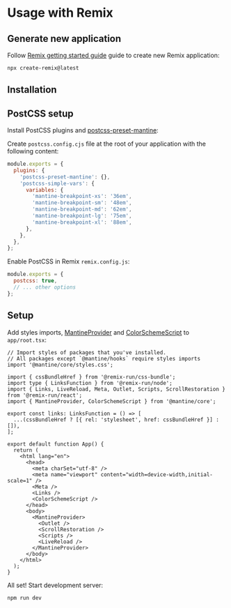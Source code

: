 

# Usage with Remix

<GetTemplates type="remix" />

## Generate new application

Follow [Remix getting started guide](https://remix.run/) guide to create new Remix application:

```bash
npx create-remix@latest
```

## Installation

<PackagesInstallation />

## PostCSS setup

Install PostCSS plugins and [postcss-preset-mantine](/styles/postcss-preset):

<InstallScript packages="postcss postcss-preset-mantine postcss-simple-vars" dev />

Create `postcss.config.cjs` file at the root of your application with the following content:

```js
module.exports = {
  plugins: {
    'postcss-preset-mantine': {},
    'postcss-simple-vars': {
      variables: {
        'mantine-breakpoint-xs': '36em',
        'mantine-breakpoint-sm': '48em',
        'mantine-breakpoint-md': '62em',
        'mantine-breakpoint-lg': '75em',
        'mantine-breakpoint-xl': '88em',
      },
    },
  },
};
```

Enable PostCSS in Remix `remix.config.js`:

```js
module.exports = {
  postcss: true,
  // ... other options
};
```

## Setup

Add styles imports, [MantineProvider](/theming/mantine-provider/) and [ColorSchemeScript](/theming/color-schemes) to `app/root.tsx`:

```tsx
// Import styles of packages that you've installed.
// All packages except `@mantine/hooks` require styles imports
import '@mantine/core/styles.css';

import { cssBundleHref } from '@remix-run/css-bundle';
import type { LinksFunction } from '@remix-run/node';
import { Links, LiveReload, Meta, Outlet, Scripts, ScrollRestoration } from '@remix-run/react';
import { MantineProvider, ColorSchemeScript } from '@mantine/core';

export const links: LinksFunction = () => [
  ...(cssBundleHref ? [{ rel: 'stylesheet', href: cssBundleHref }] : []),
];

export default function App() {
  return (
    <html lang="en">
      <head>
        <meta charSet="utf-8" />
        <meta name="viewport" content="width=device-width,initial-scale=1" />
        <Meta />
        <Links />
        <ColorSchemeScript />
      </head>
      <body>
        <MantineProvider>
          <Outlet />
          <ScrollRestoration />
          <Scripts />
          <LiveReload />
        </MantineProvider>
      </body>
    </html>
  );
}
```

All set! Start development server:

```bash
npm run dev
```
